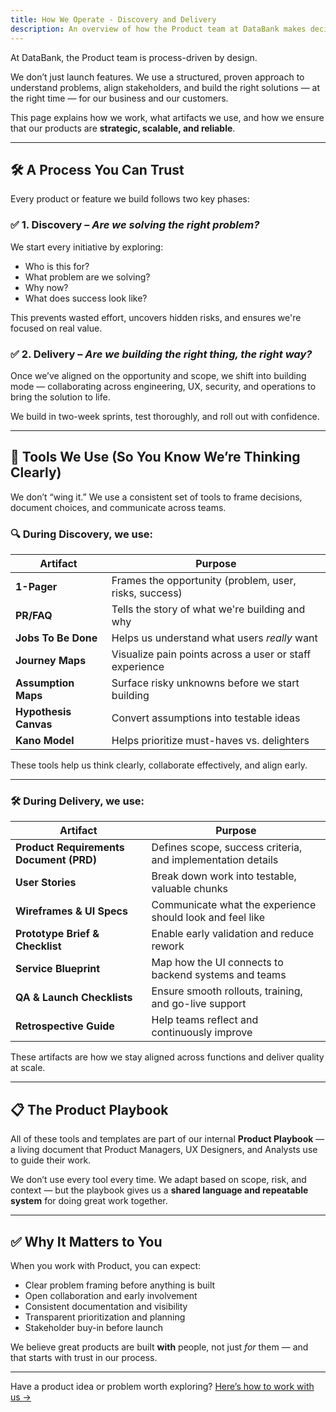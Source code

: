 ```yaml
---
title: How We Operate - Discovery and Delivery
description: An overview of how the Product team at DataBank makes decisions, validates ideas, and delivers high-quality solutions using a structured, repeatable process.
---
```


At DataBank, the Product team is process-driven by design.

We don’t just launch features. We use a structured, proven approach to understand problems, align stakeholders, and build the right solutions — at the right time — for our business and our customers.

This page explains how we work, what artifacts we use, and how we ensure that our products are **strategic, scalable, and reliable**.

---

## 🛠️ A Process You Can Trust

Every product or feature we build follows two key phases:

### ✅ 1. Discovery – _Are we solving the right problem?_

We start every initiative by exploring:

- Who is this for?
- What problem are we solving?
- Why now?
- What does success look like?

This prevents wasted effort, uncovers hidden risks, and ensures we're focused on real value.

### ✅ 2. Delivery – _Are we building the right thing, the right way?_

Once we’ve aligned on the opportunity and scope, we shift into building mode — collaborating across engineering, UX, security, and operations to bring the solution to life.

We build in two-week sprints, test thoroughly, and roll out with confidence.

---

## 🧰 Tools We Use (So You Know We’re Thinking Clearly)

We don’t “wing it.” We use a consistent set of tools to frame decisions, document choices, and communicate across teams.

### 🔍 During Discovery, we use:

| Artifact | Purpose |
|----------|---------|
| **1-Pager** | Frames the opportunity (problem, user, risks, success) |
| **PR/FAQ** | Tells the story of what we're building and why |
| **Jobs To Be Done** | Helps us understand what users *really* want |
| **Journey Maps** | Visualize pain points across a user or staff experience |
| **Assumption Maps** | Surface risky unknowns before we start building |
| **Hypothesis Canvas** | Convert assumptions into testable ideas |
| **Kano Model** | Helps prioritize must-haves vs. delighters |

These tools help us think clearly, collaborate effectively, and align early.

---

### 🛠️ During Delivery, we use:

| Artifact | Purpose |
|----------|---------|
| **Product Requirements Document (PRD)** | Defines scope, success criteria, and implementation details |
| **User Stories** | Break down work into testable, valuable chunks |
| **Wireframes & UI Specs** | Communicate what the experience should look and feel like |
| **Prototype Brief & Checklist** | Enable early validation and reduce rework |
| **Service Blueprint** | Map how the UI connects to backend systems and teams |
| **QA & Launch Checklists** | Ensure smooth rollouts, training, and go-live support |
| **Retrospective Guide** | Help teams reflect and continuously improve |

These artifacts are how we stay aligned across functions and deliver quality at scale.

---

## 📋 The Product Playbook

All of these tools and templates are part of our internal **Product Playbook** — a living document that Product Managers, UX Designers, and Analysts use to guide their work. 

We don’t use every tool every time. We adapt based on scope, risk, and context — but the playbook gives us a **shared language and repeatable system** for doing great work together.

---

## ✅ Why It Matters to You

When you work with Product, you can expect:

- Clear problem framing before anything is built
- Open collaboration and early involvement
- Consistent documentation and visibility
- Transparent prioritization and planning
- Stakeholder buy-in before launch

We believe great products are built **with** people, not just *for* them — and that starts with trust in our process.

---

Have a product idea or problem worth exploring? [Here’s how to work with us →](/product-operating-model/how-to-work-with-product)